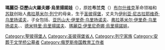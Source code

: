 {{Unreferenced|time=2020-08-14T05:51:21+00:00}}
'''瑪麗亞·亞歷山大羅夫娜·烏里揚諾娃'''（{{lang-ru|Мария Александровна Ульянова}}{{bd|1835年|3月6日|1916年|7月25日}}），原姓'''布兰克'''（{{lang-ru|Бланк}}）[[布尔什维克|布尔什维克]]革命领袖和[[苏联|苏联]]创始人[[弗拉基米尔·列宁|弗拉基米尔·列宁]]的母亲，生于[[圣彼得堡|圣彼得堡]]，丈夫为[[伊利亚·尼古拉耶维奇·乌里扬诺夫|伊利亚·尼古拉耶维奇·乌里扬诺夫]]，子女包括{{Link-en|安娜·伊里尼奇娜·烏里尼奇娜·葉里札諾娃|Anna Ulyanova|安娜·葉里札諾娃}}、[[亚历山大·伊里奇·乌里扬诺夫|亚历山大·伊里奇·乌里扬诺夫]]、[[弗拉基米尔·伊里奇·乌里扬诺夫|弗拉基米尔·伊里奇·乌里扬诺夫]]、{{Link-ru|奧利加·伊里尼奇娜·烏里揚諾娃|Ульянова,_Ольга_Ильинична|奧利加·烏里揚諾娃}}、[[德米特里·伊里奇·烏里揚諾夫|德米特里·烏里揚諾夫]]、[[瑪麗亞·伊里尼奇娜·烏里揚諾娃|瑪麗亞·伊里尼奇娜·烏里揚諾娃]]。

[[Category:聖彼得堡人|Category:聖彼得堡人]]
[[Category:圣彼得堡省人|Category:圣彼得堡省人]]
[[Category:列宁家族|Category:列宁家族]]
[[Category:安葬于文学桥公墓者|Category:安葬于文学桥公墓者]]
[[Category:俄罗斯帝国教育工作者|Category:俄罗斯帝国教育工作者]]